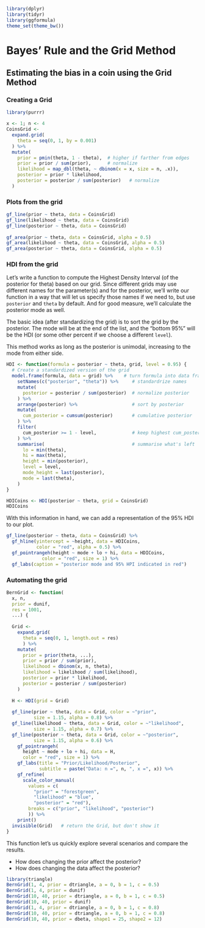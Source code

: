 

```r
library(dplyr)
library(tidyr)
library(ggformula)
theme_set(theme_bw())
```

# Bayes' Rule and the Grid Method

## Estimating the bias in a coin using the Grid Method

### Creating a Grid
```r
library(purrr)

x <- 1; n <- 4
CoinsGrid <- 
  expand.grid(
    theta = seq(0, 1, by = 0.001)
  ) %>%
  mutate(
    prior = pmin(theta, 1 - theta),  # higher if farther from edges
    prior = prior / sum(prior),      # normalize
    likelihood = map_dbl(theta, ~ dbinom(x = x, size = n, .x)),
    posterior = prior * likelihood,  
    posterior = posterior / sum(posterior)   # normalize
  )
```

### Plots from the grid

```r
gf_line(prior ~ theta, data = CoinsGrid)
gf_line(likelihood ~ theta, data = CoinsGrid)
gf_line(posterior ~ theta, data = CoinsGrid)
    
gf_area(prior ~ theta, data = CoinsGrid, alpha = 0.5)
gf_area(likelihood ~ theta, data = CoinsGrid, alpha = 0.5)
gf_area(posterior ~ theta, data = CoinsGrid, alpha = 0.5)
```

### HDI from the grid

Let's write a function to compute the Highest Density Interval (of the posterior
for theta) based on our grid.  Since different grids may use
different names for the parameter(s) and for the posterior, we'll write 
our function in a way that will let us specify those names if we need
to, but use `posterior` and `theta` by default.  And for good measure,
we'll calculate the posterior mode as well.

The basic idea (after standardizing the grid) is to sort the grid by
the posterior.  The mode will be at the end of the list, and the 
"bottom 95%" will be the HDI (or some other percent if we choose a 
different `level`).

This method works as long as the posterior is unimodal, increasing to the mode
from either side.

```r
HDI <- function(formula = posterior ~ theta, grid, level = 0.95) {
  # Create a standardized version of the grid
  model.frame(formula, data = grid) %>%    # turn formula into data frame
    setNames(c("posterior", "theta")) %>%     # standardrize names
    mutate(
      posterior = posterior / sum(posterior)  # normalize posterior
    ) %>%
    arrange(posterior) %>%                    # sort by posterior
    mutate(
      cum_posterior = cumsum(posterior)       # cumulative posterior
    ) %>% 
    filter(                                
      cum_posterior >= 1 - level,             # keep highest cum_posterior
    ) %>%
    summarise(                                # summarise what's left
      lo = min(theta),
      hi = max(theta),
      height = min(posterior),
      level = level,
      mode_height = last(posterior),
      mode = last(theta),
    )
}      
```

```r
HDICoins <- HDI(posterior ~ theta, grid = CoinsGrid)
HDICoins
```

With this information in hand, we can add a representation of the 95%
HDI to our plot.

```r
gf_line(posterior ~ theta, data = CoinsGrid) %>% 
  gf_hline(yintercept = ~height, data = HDICoins, 
           color = "red", alpha = 0.5) %>%
  gf_pointrangeh(height ~ mode + lo + hi, data = HDICoins, 
             color = "red", size = 1) %>%
  gf_labs(caption = "posterior mode and 95% HPI indicated in red")
```


### Automating the grid

```r
BernGrid <- function(
  x, n,
  prior = dunif,
  res = 1001,
  ...) {
  
  Grid <- 
    expand.grid(
      theta = seq(0, 1, length.out = res)
      ) %>% 
    mutate(
      prior = prior(theta, ...),
      prior = prior / sum(prior),
      likelihood = dbinom(x, n, theta),
      likelihood = likelihood / sum(likelihood),
      posterior = prior * likelihood,
      posterior = posterior / sum(posterior)
    )
  
  H <- HDI(grid = Grid)
  
  gf_line(prior ~ theta, data = Grid, color = ~"prior", 
          size = 1.15, alpha = 0.8) %>% 
  gf_line(likelihood ~ theta, data = Grid, color = ~"likelihood", 
          size = 1.15, alpha = 0.7) %>% 
  gf_line(posterior ~ theta, data = Grid, color = ~"posterior",
          size = 1.15, alpha = 0.6) %>% 
    gf_pointrangeh( 
      height ~ mode + lo + hi, data = H,
      color = "red", size = 1) %>% 
    gf_labs(title = "Prior/Likelihood/Posterior", 
            subtitle = paste("Data: n =", n, ", x =", x)) %>%
    gf_refine(
      scale_color_manual(
        values = c(
          "prior" = "forestgreen", 
          "likelihood" = "blue", 
          "posterior" = "red"),
        breaks = c("prior", "likelihood", "posterior")
        )) %>%
    print()
  invisible(Grid)   # return the Grid, but don't show it
}
```

This function let's us quickly explore several scenarios and compare 
the results.  

* How does changing the prior affect the posterior?
* How does changing the data affect the posterior?

```r
library(triangle)
BernGrid(1, 4, prior = dtriangle, a = 0, b = 1, c = 0.5)
BernGrid(1, 4, prior = dunif)
BernGrid(10, 40, prior = dtriangle, a = 0, b = 1, c = 0.5)
BernGrid(10, 40, prior = dunif)
BernGrid(1, 4, prior = dtriangle, a = 0, b = 1, c = 0.8)
BernGrid(10, 40, prior = dtriangle, a = 0, b = 1, c = 0.8)
BernGrid(10, 40, prior = dbeta, shape1 = 25, shape2 = 12)
```
